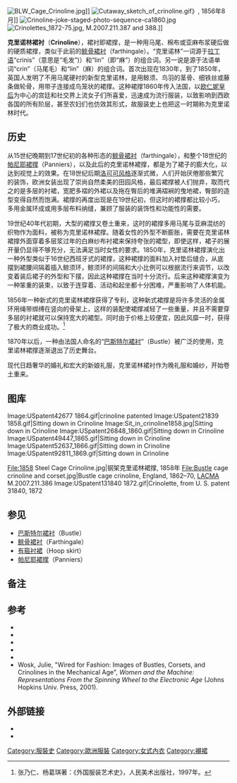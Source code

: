 [[File:BLW_Cage_Crinoline.jpg|thumb]]]]
[[Image:Cutaway_sketch_of_crinoline.gif|thumb]]》, 1856年8月]]
[[Image:Crinoline-joke-staged-photo-sequence-ca1860.jpg|thumb]]
[[File:Crinolettes_1872-75.jpg|right]], M.2007.211.387 and 388.]]

'''克里诺林裙衬'''（'''Crinoline'''），裙衬即裙撑，是一种用马尾、棉布或亚麻布浆硬后做的硬质裙撑，类似于此前的[[鲸骨裙衬|鲸骨裙衬]]（farthingale）。“克里诺林”一词源于[[拉丁语|拉丁语]]“crinis”（意思是“毛发”)）和“lin”（即“麻”）的组合词。另一说是源于法语单词“crin”（马尾毛）和“lin”（麻）的组合词。首次出现在1830年，到了1850年，英国人发明了不用马尾硬衬的新型克里诺林，是用鲸须、鸟羽的茎骨、细铁丝或藤条做轮骨，用带子连接成鸟笼状的裙撑。这种裙撑1860年传入法国，以[[欧仁妮·德·蒙提荷|欧仁妮皇后]]为中心的宫廷和社交界上流女子们所喜爱，迅速成为流行服装，以致影响到西欧各国的所有阶层，甚至农妇们也仿效其形式，故服装史上也把这一时期称为克里诺林时代。

==历史==
从15世纪晚期到17世纪初的各种形态的[[鲸骨裙衬|鲸骨裙衬]]（farthingale），和整个18世纪的[[帕尼耶裙撑|帕尼耶裙撑]]（Panniers），以及此后的克里诺林裙撑，都是为了裙子的膨大化，以达到视觉上的效果。在18世纪后期[[洛可可风格|洛可可风格]]逐渐式微，人们开始厌倦那些繁冗的装饰，欧洲女装出现了崇尚自然柔美的田园风格，最后裙撑被人们抛弃，取而代之的是多层的衬裙，宽肥多褶的外裙以及拖在臀后的堆满褶裥的曳地裙，臀部的造型变得自然而饱满。裙撑的再度出现是在19世纪初，但这时的裙撑都比较小巧，多用金属环成或用多层布料纳缝，兼顾了服装的装饰性和功能性的需要。

19世纪40年代初期，大型的裙撑又卷土重来，这时的裙撑多用马尾与亚麻混纺的织物作为面料，被称为克里诺林裙撑。随着女性的外型不断膨胀，需要在克里诺林裙撑外面穿着多层浆过年的白麻纱布衬裙来保持夸张的裙型，即使这样，裙子的展开量仍显得不够充分，无法满足当时女性的要求。1850年，克里诺林裙撑演化出一种外型类似于16世纪西班牙式的裙撑，这种裙撑的面料加入衬垫后缝合，从底摆到裙腰间隔着插入鲸须环，鲸须环的间隔和大小比例可以根据流行来调节，以改变着装后裙子的外型和下摆，因此这种裙撑在当时十分流行。后来这种裙撑演变为一种笨重的装束，以致于连穿着、活动和起坐都十分困难，严重影响了人体机能。

1856年一种新式的克里诺林裙撑获得了专利，这种新式裙撑是将许多灵活的金属环用绳带绑缚在竖向的骨架上，这样的装配使裙撑减轻了一些重量，并且不需要穿多层的衬裙就可以保持宽大的裙型。同时由于价格上较便宜，因此风靡一时，获得了极大的商业成功。<ref>张乃仁、杨葛琪著：《外国服装艺术史》，人民美术出版社，1997年。</ref>

1870年以后，一种由法国人命名的“[[巴斯爾裙襯|巴斯特尔裙衬]]”（Bustle）被广泛的使用，克里诺林裙撑逐渐退出了历史舞台。

现代日趋奢华的婚礼和宏大的新娘礼服，克里诺林裙衬作为晚礼服和婚纱，开始卷土重来。

==图库==
<gallery>
Image:USpatent42677 1864.gif|crinoline patented
Image:USpatent21839 1858.gif|Sitting down in Crinoline
Image:Sit_in_crinoline1858.jpg|Sitting down in Crinoline
Image:USpatent26848_1860.gif|Sitting down in Crinoline
Image:USpatent49447_1865.gif|Sitting down in Crinoline
Image:USpatent52637_1866.gif|Sitting down in Crinoline
Image:USpatent92811_1869.gif|Sitting down in Crinoline
</gallery>
<gallery>
File:1858 Steel Cage Crinoline.jpg|钢架克里诺林裙撑, 1858年
File:Bustle cage crinoline and corset.jpg|Bustle cage crinoline, England, 1862–70, [[洛杉矶县艺术博物馆|LACMA]] M.2007.211.386
Image:USpatent131840 1872.gif|Crinolette, from U. S. patent 31840, 1872
</gallery>
==参见==
*[[巴斯爾裙襯|巴斯特尔裙衬]]（Bustle）
*[[鲸骨裙衬|鲸骨裙衬]]（Farthingale）
*[[有箍衬裙|有箍衬裙]]（Hoop skirt）
*[[Pannier_(clothing)|帕尼耶裙撑]]（Panniers）

==备注==
{{reflist}}

==参考==
* {{cite book|last=Bradfield|first=Nancy|title=Costume in detail: women's dress 1730–1930|year=2005|publisher=Eric Dobby|location=Kent, England|isbn=1-85882-038-3|edition=new }}
* {{cite book|last=Cunnington,|first=C. Willett|title=Handbook of English costume in the nineteenth century|year=1970|publisher=Faber|location=London|isbn=0-571-04703-3|edition=3rd |coauthors=Lucas, Phillis Cunnington; illustrated by Phillis Cunnington, Cecil Everitt [and] Catherine}}
* {{cite book|last=Webber|first=Elizabeth Ewing ; with illustrations by Jean|title=Fashion in underwear|year=1972|publisher=Batsford|location=London|isbn=0-7134-0857-X|edition=repr.}}
* {{cite book|last=Levitt|first=Sarah|title=Victorians unbuttoned: registered designs for clothing, their makers and wearers, 1839–1900|year=1986|publisher=Allen & Unwin|location=London|isbn=0-04-391013-0}}
* {{cite book|last=Waugh|first=Norah|title=Corsets and crinolines|year=1987|publisher=Batsford|location=London|isbn=0-7134-5699-X|edition=rev.}}
* Wosk, Julie, "Wired for Fashion: Images of Bustles, Corsets, and Crinolines in the Mechanical Age", ''Women and the Machine: Representations From the Spinning Wheel to the Electronic Age'' (Johns Hopkins Univ. Press, 2001).

==外部链接==
{{commons|Crinoline}}
* {{Cite web
 |publisher= [[维多利亚和阿尔伯特博物馆|维多利亚和阿尔伯特博物馆]]
 |url= http://www.vam.ac.uk/content/articles/c/corsets-and-crinolines-in-victorian-fashion/
 |title= Corsets and Crinoline
 |work= Fashion, Jewellery & Accessories
 |accessdate= 2007-08-12
 |archive-date= 2012-05-18
 |archive-url= https://www.webcitation.org/67kfuhImC?url=http://www.vam.ac.uk/content/articles/c/corsets-and-crinolines-in-victorian-fashion/
 |dead-url= no
 }}
* {{Cite EB1911|Crinoline}}

{{女性内衣}}
{{历史服装}}

[[Category:服裝史|Category:服裝史]]
[[Category:歐洲服裝|Category:歐洲服裝]]
[[Category:女式內衣|Category:女式內衣]]
[[Category:襯裙|Category:襯裙]]